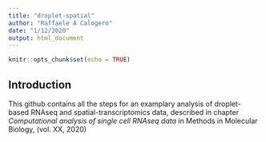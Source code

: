 ```yaml
---
title: "droplet-spatial"
author: "Raffaele A Calogero"
date: "1/12/2020"
output: html_document
---
```


```r
knitr::opts_chunk$set(echo = TRUE)
```

## Introduction

This github contains all the steps for an examplary analysis of droplet-based RNAseq and spatial-transcriptomics data, described in chapter *Computational analysis of single cell RNAseq data* in Methods in Molecular Biology, (vol. XX, 2020)

